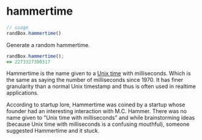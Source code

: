 # hammertime

```js
// usage
randBox.hammertime()
```

<p class="pullquote" data-pullquote='Stop. Hammertime.' markdown="1"></p>

Generate a random hammertime.

```js
randBox.hammertime();
=> 2273327300317
```

Hammertime is the name given to a [Unix time](http://en.wikipedia.org/wiki/Unix_time) with
milliseconds. Which is the same as saying the number of milliseconds since 1970. It has
finer granularity than a normal Unix timestamp and thus is often used in realtime
applications.

According to startup lore, Hammertime was coined by a startup whose founder had an
interesting interaction with M.C. Hammer. There was no name given to "Unix time with
milliseconds" and while brainstorming ideas (because Unix time with milliseconds is
a confusing mouthful), someone suggested Hammertime and it stuck.
